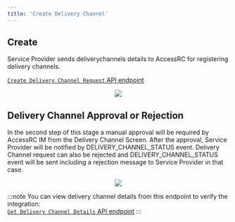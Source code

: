 ```yaml
---
title: 'Create Delivery Channel'
---
```


## Create

Service Provider sends deliverychannels details to AccessRC for registering delivery channels.

[`Create Delivery Channel Request` API endpoint](../../api-reference/endpoint/delivery_channel_create)

<p align="center">
  <img src="/images/create_delivery_channel.svg" />
</p>

## Delivery Channel Approval or Rejection

In the second step of this stage a manual approval will be required by AccessRC IM from the Delivery Channel Screen. After the approval, Service Provider will be notified by DELIVERY_CHANNEL_STATUS event. Delivery Channel request can also be rejected and DELIVERY_CHANNEL_STATUS event will be sent including a rejection message to Service Provider in that case.

<p align="center">
  <img src="/images/delivery-channel-approve-reject.svg" />
</p>

:::note
You can view delivery channel details from this endpoint to verify the integration:  
[`Get Delivery Channel Details` API endpoint](../../api-reference/endpoint/delivery_channel_get)
:::